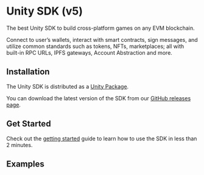 
# Unity SDK (v5)

The best Unity SDK to build cross-platform games on any EVM blockchain.

Connect to user&rsquo;s wallets, interact with smart contracts, sign
messages, and utilize common standards such as tokens, NFTs, marketplaces; all with built-in RPC URLs, IPFS gateways, Account Abstraction and more.

<OpenSourceCard
	title="Unity SDK"
	href="https://github.com/thirdweb-dev/unity-sdk/tree/v5"
	isLibrary={false}
/>

## Installation

The Unity SDK is distributed as a [Unity Package](https://docs.unity3d.com/Manual/PackagesList.html).

You can download the latest version of the SDK from our [GitHub releases page](https://github.com/thirdweb-dev/unity-sdk/releases).

## Get Started

Check out the [getting started](/unity/getting-started) guide to learn how to use the SDK in less than 2 minutes.

<ArticleIconCard
	href="/unity/getting-started"
	icon={GraduationCap}
	title="Get started with the Unity SDK"
/>

## Examples

<Grid>

<ArticleCard
	title="Web3 Warriors"
	description="Demo — Epic Onchain Survival Game Built in 3 Weeks. Multichain, Signless, Gasless."
	href="https://web3warriors.thirdweb.com/"
/>

<ArticleCard
	title="Take Flight!"
	description="Template — Endless Runner Showcasing Seamless Onboarding."
	href="https://github.com/thirdweb-example/unity-take-flight/"
/>

<ArticleCard
	title="Telegram Mini-App"
	description="Template — Bridging Telegram with Unity to interact with smart contracts."
	href="https://github.com/thirdweb-example/unity-telegram"
/>

<ArticleCard
	title="Pioneer"
	description="Template — Granting signing access to an app with account abstraction to sponsor gas fees"
	href="https://github.com/thirdweb-example/unity-pioneer"
/>

<ArticleCard
	title="Blockventure"
	description="Template — Blockchain RPG with Gathering, Shopping and Trading."
	href="https://github.com/thirdweb-example/unity-blockventure"
/>

<ArticleCard
	title="Unity IAP Meets Blockchain"
	description="Guide — Enhancing Unity IAP with Blockchain Interactions. Frontend and Backend Integration."
	href="https://blog.thirdweb.com/guides/enhancing-unity-iap-with-blockchain-interactions/"
/>

</Grid>
